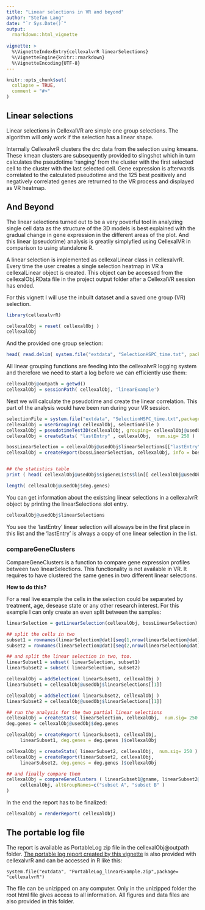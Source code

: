 ---
title: "Linear selections in VR and beyond"
author: "Stefan Lang"
date: "`r Sys.Date()`"
output:
  rmarkdown::html_vignette
  
vignette: >
  %\VignetteIndexEntry{cellexalvrR linearSelections}
  %\VignetteEngine{knitr::rmarkdown}
  %\VignetteEncoding{UTF-8}
---

```{r setup, include = FALSE}
knitr::opts_chunk$set(
  collapse = TRUE,
  comment = "#>"
)
```

## Linear selections

Linear selections in CellexalVR are simple one group selections. 
The algorithm will only work if the selection has a linear shape.

Internally CellexalvrR clusters the drc data from the selection using kmeans.
These kmean clusters are subsequently provided to slingshot which in turn calculates the
pseudotime 'ranging' from the cluster with the first selected cell to the cluster with the last selected cell. 
Gene expression is afterwards correlated to the calculated pseudotime and the 125 best positively and negatively correlated genes are retrurned to the VR process and displayed as VR heatmap.

## And Beyond

The linear selections turned out to be a very poverful tool in analyzing single cell data as
the structure of the 3D models is best explained with the gradual change in gene expression
in the different areas of the plot. And this linear (pseudotime) analysis is greatliy simplyfied using CellexalVR in comparison to using standalone R.


A linear selection is implemented as cellexalLinear class in cellexalvrR. Every time the user creates a single selection heatmap in VR a cellexalLinear object is created. This object can be accessed from the cellexalObj.RData file in the project output folder after a CellexalVR session has ended.

For this vignett I will use the inbuilt dataset and a saved one group (VR) selection.

```{r,message=FALSE}
library(cellexalvrR)

cellexalObj = reset( cellexalObj )
cellexalObj

```

And the provided one group selection:

```{r,message=FALSE}
head( read.delim( system.file("extdata", "SelectionHSPC_time.txt", package="cellexalvrR"), header=F ) )

```

All linear grouping functions are feeding into the cellexalvrR logging system and therefore we need to start a log before we can efficiently use them:

```{r,message=FALSE}
cellexalObj@outpath = getwd()
cellexalObj = sessionPath( cellexalObj, 'linearExample')
```

Next we will calculate the pseudotime and create the linear correlation.
This part of the analysis would have been run during your VR session.

```{r,message=FALSE}
selectionFile = system.file("extdata", "SelectionHSPC_time.txt",package= "cellexalvrR")
cellexalObj = userGrouping( cellexalObj, selectionFile )
cellexalObj = pseudotimeTest3D(cellexalObj, grouping= cellexalObj@usedObj$lastGroup )
cellexalObj = createStats( "lastEntry" , cellexalObj,  num.sig= 250 )

bossLinearSelection = cellexalObj@usedObj$linearSelections[["lastEntry"]]
cellexalObj = createReport(bossLinearSelection, cellexalObj, info = bossLinearSelection)$cellexalObj


## the statistics table
print ( head( cellexalObj@usedObj$sigGeneLists$lin[[ cellexalObj@usedObj$lastGroup ]] ))

length( cellexalObj@usedObj$deg.genes)
```

You can get information about the existsing linear selections in a cellexalvrR object by printing the linearSelections slot entry.

```{r, message=FALSE}
cellexalObj@usedObj$linearSelections
```

You see the 'lastEntry' linear selection will aloways be in the first place in this list
and the 'lastEntry' is always a copy of one linear selection in the list.

### compareGeneClusters

CompareGeneClusters is a function to compare gene expression profiles between two linearSelections. This functionality is not available in VR.
It requires to have clustered the same genes in two different linear selections.

**How to do this?**

For a real live example the cells in the selection could be separated by treatment, age, desease state or any other research interest.
For this example I can only create an even split between the samples:

```{r, message=FALSE}
linearSelection = getLinearSelection(cellexalObj, bossLinearSelection)

## split the cells in two
subset1 = rownames(linearSelection@dat)[seq(1,nrow(linearSelection@dat),2)]
subset2 = rownames(linearSelection@dat)[seq(2,nrow(linearSelection@dat),2)]

## and split the linear selection in two, too.
linearSubset1 = subset( linearSelection, subset1)
linearSubset2 = subset( linearSelection, subset2)

cellexalObj = addSelection( linearSubset1, cellexalObj )
linearSubset1 = cellexalObj@usedObj$linearSelections[[1]]

cellexalObj = addSelection( linearSubset2, cellexalObj )
linearSubset2 = cellexalObj@usedObj$linearSelections[[1]]

## run the analysis for the two partial linear selections
cellexalObj = createStats( linearSelection, cellexalObj,  num.sig= 250 )
deg.genes = cellexalObj@usedObj$deg.genes

cellexalObj = createReport( linearSubset1, cellexalObj, 
     linearSubset1, deg.genes = deg.genes )$cellexalObj

cellexalObj = createStats( linearSubset2, cellexalObj,  num.sig= 250 )
cellexalObj = createReport(linearSubset2, cellexalObj, 
     linearSubset2, deg.genes = deg.genes )$cellexalObj

## and finally compare them
cellexalObj = compareGeneClusters ( linearSubset1@gname, linearSubset2@gname, 
	 cellexalObj, altGroupNames=c("subset A", "subset B" ) 
)

```

In the end the report has to be finalized:

```{r, message=FALSE}
cellexalObj = renderReport( cellexalObj)
```


## The portable log file

The report is available as PortableLog zip file in the cellexalObj@outpath folder.
[The portable log report created by this vignette](https://github.com/sonejilab/cellexalvrR/blob/master/inst/extdata/PortableLog_linearExample.zip) is also provided with cellexalvrR and can be accessed in R like this:

```
system.file("extdata", "PortableLog_linearExample.zip",package= "cellexalvrR")
```

The file can be unizipped on any computer. Only in the unizipped folder the root html file gives access to all information. All figures and data files are also provided in this folder.


